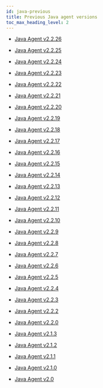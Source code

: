 ```yaml
---
id: java-previous
title: Previous Java agent versions
toc_max_heading_level: 2
---
```


- [Java Agent v2.2.26](java-2_2_26)

- [Java Agent v2.2.25](java-2_2_25)

- [Java Agent v2.2.24](java-2_2_24)

- [Java Agent v2.2.23](java-2_2_23)

- [Java Agent v2.2.22](java-2_2_22)

- [Java Agent v2.2.21](java-2_2_21)

- [Java Agent v2.2.20](java-2_2_20)

- [Java Agent v2.2.19](java-2_2_19)

- [Java Agent v2.2.18](java-2_2_18)

- [Java Agent v2.2.17](java-2_2_17)

- [Java Agent v2.2.16](java-2_2_16)

- [Java Agent v2.2.15](java-2_2_15)

- [Java Agent v2.2.14](java-2_2_14)

- [Java Agent v2.2.13](java-2_2_13)

- [Java Agent v2.2.12](java-2_2_12)

- [Java Agent v2.2.11](java-2_2_11)

- [Java Agent v2.2.10](java-2_2_10)

- [Java Agent v2.2.9](java-2_2_9)

- [Java Agent v2.2.8](java-2_2_8)

- [Java Agent v2.2.7](java-2_2_7)

- [Java Agent v2.2.6](java-2_2_6)

- [Java Agent v2.2.5](java-2_2_5)

- [Java Agent v2.2.4](java-2_2_4)

- [Java Agent v2.2.3](java-2_2_3)

- [Java Agent v2.2.2](java-2_2_2)

- [Java Agent v2.2.0](java-2_2_0)

- [Java Agent v2.1.3](java-2_1_3)

- [Java Agent v2.1.2](java-2_1_2)

- [Java Agent v2.1.1](java-2_1_1)

- [Java Agent v2.1.0](java-2_1_0)

- [Java Agent v2.0](java-2_0)

